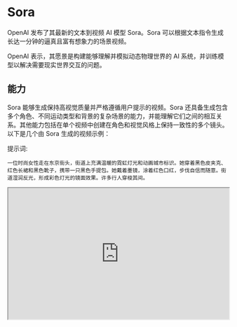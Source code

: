 # Sora


OpenAI 发布了其最新的文本到视频 AI 模型 Sora。Sora 可以根据文本指令生成长达一分钟的逼真且富有想象力的场景视频。

OpenAI 表示，其愿景是构建能够理解并模拟动态物理世界的 AI 系统，并训练模型以解决需要现实世界交互的问题。

## 能力

Sora 能够生成保持高视觉质量并严格遵循用户提示的视频。Sora 还具备生成包含多个角色、不同运动类型和背景的复杂场景的能力，并能理解它们之间的相互关系。其他能力包括在单个视频中创建在角色和视觉风格上保持一致性的多个镜头。以下是几个由 Sora 生成的视频示例：

提示词:
```
一位时尚女性走在东京街头，街道上充满温暖的霓虹灯光和动画城市标识。她穿着黑色皮夹克、红色长裙和黑色靴子，携带一只黑色手提包。她戴着墨镜，涂着红色口红，步伐自信而随意。街道湿润反光，形成彩色灯光的镜面效果。许多行人穿梭其间。
```

<iframe
  src="https://cdn.openai.com/sora/videos/tokyo-walk.mp4"
  width="100%"
  height="300px"
  title="SWR-States"
/>

提示词:

```
一部电影预告片，讲述一名 30 岁太空人冒险的故事，他戴着红色羊毛编织摩托车头盔。使用蓝天、盐漠，电影风格，并基于 35mm 胶片拍摄，色彩鲜明。
```

<iframe
  src="https://cdn.openai.com/sora/videos/mitten-astronaut.mp4"
  width="100%"
  height="300px"
  title="SWR-States"
/>

*视频来源: https://openai.com/sora*

## 方法
据报道，Sora 是一个扩散模型，可以生成整个视频或扩展已生成的视频。它还采用了 Transformer 架构，从而提升了性能表现。视频和图像被表示为类似于 GPT 中 token 的“块”（patches），形成了统一的视频生成系统，支持更长的持续时间、更高的分辨率和不同的宽高比。他们使用了 DALL·E 3 中采用的重新描述技术，使 Sora 更好地遵循文本指令。此外，Sora 还可以根据给定图像生成视频，从而使系统能够精确地对图像进行动画处理。

## 局限性与安全性

Sora 的局限性包括对物理现象的模拟不足以及缺乏因果关系推理。有时，Sora 也会误解提示中描述的空间细节和事件（例如摄像机轨迹）。OpenAI 表示，他们正将 Sora 提供给“红队成员”(red teamers)和创作者，以评估其潜在危害和功能。

提示词:

```
提示: 一个人跑步时脚步落地的场景，以 35mm 胶片拍摄的电影风格。
```

<iframe
  src="https://cdn.openai.com/sora/videos/backward-jogger.mp4"
  width="100%"
  height="300px"
  title="SWR-States"
/>

*视频来源: https://openai.com/sora*

更多由 Sora 模型生成的视频示例，请访问: https://openai.com/sora
